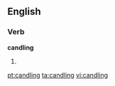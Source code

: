 ==English==

===Verb===
'''candling'''

# {{present participle of|[[candle]]}}

[[pt:candling]]
[[ta:candling]]
[[vi:candling]]